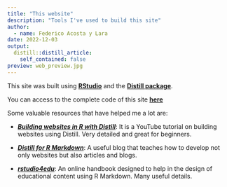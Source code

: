 ```yaml
---
title: "This website"
description: "Tools I've used to build this site"
author:
  - name: Federico Acosta y Lara
date: 2022-12-03
output:
  distill::distill_article:
    self_contained: false
preview: web_preview.jpg
---
```



This site was built using [**RStudio**](https://posit.co) and the [**Distill package**](https://rstudio.github.io/distill). 


You can access to the complete code of this site [**here** <i class="fab fa-github"></i> ](https://github.com/Fedeayl/website)

Some valuable resources that have helped me a lot are:

- [***Building websites in R with Distill***](https://www.youtube.com/playlist?list=PLpZT7JPM8_GZlqEssUJ6ABm0rblI1cBEW): It is a YouTube tutorial on building websites using Distill. Very detailed and great for beginners.  

- [***Distill for R Markdown***](https://rstudio.github.io/distill/website.html): A useful blog that teaches how to develop not only websites but also articles and blogs.

- [***rstudio4edu***](https://rstudio4edu.github.io/rstudio4edu-book/intro-distill.html): An online handbook designed to help in the design of educational content using R Markdown. Many useful details. 


